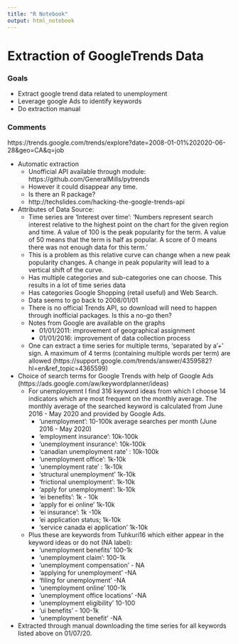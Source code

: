 ```yaml
---
title: "R Notebook"
output: html_notebook
---
```


# Extraction of GoogleTrends Data

### Goals

* Extract google trend data related to unemployment
* Leverage google Ads to identify keywords
* Do extraction manual

### Comments

https://trends.google.com/trends/explore?date=2008-01-01%202020-06-28&geo=CA&q=job


* Automatic extraction
  * Unofficial API available through module: https://github.com/GeneralMills/pytrends
  * However it could disappear any time.
  * Is there an R package?
  * http://techslides.com/hacking-the-google-trends-api


* Attributes of Data Source:
  * Time series are 'Interest over time': 'Numbers represent search interest relative to the highest point on the chart for the given region and time. A value of 100 is the peak popularity for the term. A value of 50 means that the term is half as popular. A score of 0 means there was not enough data for this term.'
  * This is a problem as this relative curve can change when a new peak popularity changes. A change in peak popularity will lead to a vertical shift of the curve.
  * Has multiple categories and sub-categories one can choose. This results in a lot of time series data
  * Has categories Google Shopping (retail useful) and Web Search.
  * Data seems to go back to 2008/01/01
  * There is no official Trends API, so download will need to happen through inofficial packages. Is this a no-go then?
  * Notes from Google are available on the graphs
    * 01/01/2011: improvement of geographical assignment
    * 01/01/2016: improvement of data collection process
  * One can extract a time series for multiple terms, 'separated by a '+' sign. A maximum of 4 terms (containing multiple words per term) are allowed (https://support.google.com/trends/answer/4359582?hl=en&ref_topic=4365599)


* Choice of search terms for Google Trends with help of Google Ads (https://ads.google.com/aw/keywordplanner/ideas)
  * For unemployemnt I find 316 keyword ideas from which I choose 14 indicators which are most frequent on the monthly average. The monthly average of the searched keyword is calculated from June 2016 - May 2020 and provided by Google Ads.
    * 'unemployment': 10-100k average searches per month (June 2016 - May 2020)
    * 'employment insurance': 10k-100k
    * 'unemployment insurance': 10k-100k
    * 'canadian unemployment rate' : 10k-100k
    * 'unemployment office': 1k-10k
    * 'unemployment rate' : 1k-10k
    * 'structural unemployment' 1k-10k
    * 'frictional unemployment': 1k-10k
    * 'apply for unemployment': 1k-10k
    * 'ei benefits': 1k - 10k
    * 'apply for ei online' 1k-10k
    * 'ei insurance': 1k -10k
    * 'ei application status; 1k-10k
    * 'service canada ei application' 1k-10k
  * Plus these are keywords from Tuhkuri16 which either appear in the keyword ideas or do not (NA label):
    * 'unemployment benefits' 100-1k
    * 'unemployment claim': 100-1k
    * 'unemployment compensation' - NA
    * 'applying for unemployment' -NA
    * 'filing for unemployment' -NA
    * 'unemployment online' 100-1k
    * 'unemployment office locations' -NA
    * 'unemployment eligibility' 10-100
    * 'ui benefits' - 100-1k
    * 'unemployment benefit' -NA
    
* Extracted through manual downloading the time series for all keywords listed above on 01/07/20.


